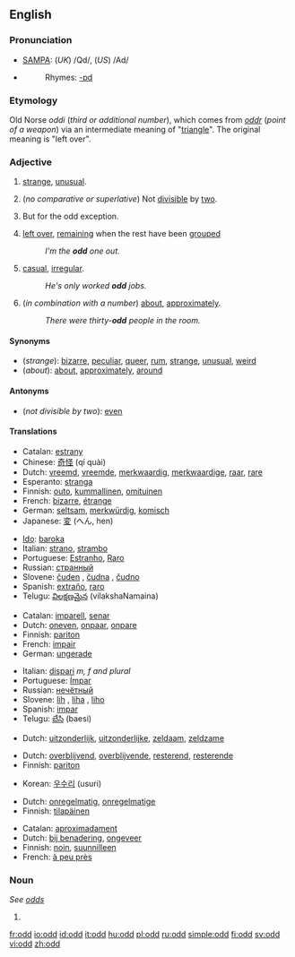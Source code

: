 ==English==

===Pronunciation===
*[[w:SAMPA|SAMPA]]: (''UK'') /Qd/, (''US'') /Ad/
*{{audio|en-us-odd.ogg|Audio (US)}}
*:Rhymes: [[Rhymes:English:-ɒd|-ɒd]]

===Etymology===
Old Norse ''oddi'' (''third or additional number''), which comes from ''[[oddr]]'' (''point of a weapon'') via an intermediate meaning of "[[triangle]]". The original meaning is "left over".

===Adjective===
{{en-adj|er}}

# [[strange]], [[unusual]].
# {{arithmetic}} (''no comparative or superlative'') Not [[divisible]] by [[two]].
# {{rare}} But for the odd exception. <!--self-referential definition?-->
# [[left over]], [[remain]]ing when the rest have been [[grouped]]
#:''I'm the '''odd''' one out.''
# [[casual]], [[irregular]].
#:''He's only worked '''odd''' jobs.''
# (''in combination with a number'') [[about]], [[approximately]].
#:''There were thirty-'''odd''' people in the room.''

====Synonyms====
*(''strange''): [[bizarre]], [[peculiar]], [[queer]], [[rum]], [[strange]], [[unusual]], [[weird]]
*(''about''): [[about]], [[approximately]], [[around]]

====Antonyms====
*(''not divisible by two''): [[even]]

====Translations====

{{trans-top|strange}}
*Catalan: [[estrany]]
*Chinese: [[奇怪]] (qí quài)
*Dutch: [[vreemd]], [[vreemde]], [[merkwaardig]], [[merkwaardige]], [[raar]], [[rare]]
*Esperanto: [[stranga]]
*Finnish: [[outo]], [[kummallinen]], [[omituinen]]
*French: [[bizarre#French|bizarre]], [[étrange]]
*German: [[seltsam]], [[merkwürdig]], [[komisch]]
*Japanese: [[変]] (へん, hen)
{{trans-mid}}
*[[Ido]]: [[baroka]]
*Italian: [[strano]], [[strambo]]
*Portuguese: [[Estranho]], [[Raro]]
*Russian: [[странный]]
*Slovene: [[čuden]] {{m}}, [[čudna]] {{f}}, [[čudno]] {{n}}
*Spanish: [[extraño]], [[raro#Spanish|raro]]
*Telugu: [[విలక్షణమైన]] (vilakshaNamaina)
{{trans-bottom}}

{{trans-top|not divisible by two}}
*Catalan: [[imparell]], [[senar]]
*Dutch: [[oneven]], [[onpaar]], [[onpare]]
*Finnish: [[pariton]]
*French: [[impair#French|impair]]
*German: [[ungerade]]
{{trans-mid}}
*Italian: [[dispari]] ''m, f and plural''
*Portuguese: [[Ímpar]]
*Russian: [[нечётный]]
*Slovene: [[lih]] {{m}}, [[liha]] {{f}}, [[liho]] {{n}}
*Spanish: [[impar]]
*Telugu: [[బేసి]] (baesi)
{{trans-bottom}}

{{trans-top|rare: but for the odd exception}}
*Dutch: [[uitzonderlijk]], [[uitzonderlijke]], [[zeldaam]], [[zeldzame]]
{{trans-bottom}}

{{trans-top|left over after others have been grouped}}
*Dutch: [[overblijvend]], [[overblijvende]], [[resterend]], [[resterende]]
*Finnish: [[pariton]]
{{trans-mid}}
*Korean: [[우수리]] (usuri)
{{trans-bottom}}

{{trans-top|casual, irregular}}
*Dutch: [[onregelmatig]], [[onregelmatige]]
*Finnish: [[tilapäinen]]
{{trans-mid}}
{{trans-bottom}}

{{trans-top|about}}
*Catalan: [[aproximadament]]
*Dutch: [[bij benadering]], [[ongeveer]]
*Finnish: [[noin]], [[suunnilleen]]
*French: [[à peu près]]
{{trans-mid}}
{{trans-bottom}}

===Noun===
''See [[odds]]''

# {{defn|English}}

[[fr:odd]]
[[io:odd]]
[[id:odd]]
[[it:odd]]
[[hu:odd]]
[[pl:odd]]
[[ru:odd]]
[[simple:odd]]
[[fi:odd]]
[[sv:odd]]
[[vi:odd]]
[[zh:odd]]